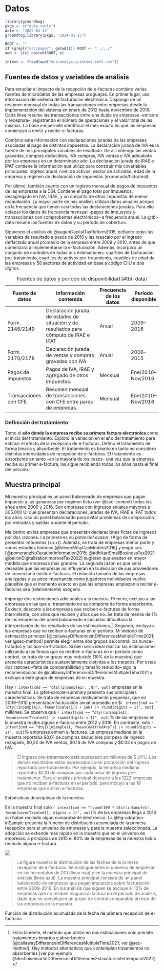 # Datos {#sec-data}

```r
library(groundhog)
pkgs <- c("data.table")
date <- "2024-01-15"
groundhog.library(pkgs, "2024-01-15")

ROOT <- ""
if (grepl("src/paper", getwd())) ROOT <- "../../"
awd <- \(x) paste0(ROOT, x)

intext <- fread(awd("out/analysis/intext_refs.csv"))
```

## Fuentes de datos y variables de análisis

Para estudiar el impacto de la recepción de e-facturas combino varias fuentes de microdatos de las empresas uruguayas. En primer lugar, uso información del sistema de facturación electrónica. Dispongo de un resumen mensual de todas las transacciones entre empresas desde la implementación del sistema en enero de 2012 hasta noviembre de 2016. Cada línea resume las transacciones entre una dupla de empresas –emisora y receptora–, registrando el número de operaciones y el valor total de las mismas. La base me permite identificar el mes exacto en que las empresas comienzan a emitir y recibir e-facturas.

Combino esta información con declaraciones juradas de las empresas asociadas al pago de distintos impuestos. La declaración jurada de IVA es la fuente de mis principales variables de resultado. De allí obtengo las ventas gravadas, compras deducibles, IVA compras, IVA ventas e IVA adeudado por las empresas en un determinado año. La declaración jurada de IRAE e IPAT contiene la información que utilizo para construir mis covariables principales: ingreso anual, nivel de activos, sector de actividad, edad de la empresa y régimen de declaración de impuestos (exonerado/ficto/real).

Por último, también cuento con un registro mensual de pagos de impuestos de las empresas a la DGI. Contiene el pago total por impuestos, desagregado en IVA, IRAE, y un conjunto de otros impuestos de menor recaudación. La mayor parte de mis análisis utilizan datos anuales porque es la frecuencia que tienen casi todas las declaraciones juradas. Para ello colapso los datos de frecuencia mensual –pagos de impuestos y transacciones con comprobantes electrónicos– a frecuencia anual. La @tbl-data resume las fuentes de datos y su período de cobertura.

Siguiendo el análisis de @yaganCapitalTaxReform2015, deflacto todas las variables de resultado a pesos de 2016 y las reescalo por el ingreso deflactado anual promedio de la empresa entre 2009 y 2010, antes de que comenzara a implementarse la e-facturación. Además, incorporo un conjunto de controles en todas mis estimaciones: cuartiles de facturación pre-tratamiento, cuartiles de activos pre-tratamiento, cuartiles de edad de las empresas y 58 sectores de actividad en base a código CIIU a dos dígitos.

| Fuente de datos       | Información contenida                                                                  | Frecuencia de los datos | Período disponible |
|-----------------------|----------------------------------------------------------------------------------------|-------------------------|--------------------|
| Form. 2148/2149       | Declaración jurada de estados de situación y de resultados para cómputo de IRAE e IPAT | Anual                   | 2009--2016         |
| Form. 2176/2178       | Declaración jurada de ventas y compras gravadas con IVA                                | Anual                   | 2006--2015         |
| Pagos de impuestos    | Pagos de IVA, IRAE y agregado de otros impuestos.                                      | Mensual                 | Ene/2010--Nov/2016 |
| Transacciones con CFE | Resumen mensual de transacciones con CFE entre pares de empresas.                      | Mensual                 | Ene/2010--Nov/2016 |

: Fuentes de datos y período de disponibilidad {#tbl-data}

### Definición del tratamiento

Tomo el **año donde la empresa recibe su primera factura electrónica** como el inicio del tratamiento. Exploto la variación en el año del tratamiento para estimar el efecto de la recepción de e-facturas. Defino el tratamiento de forma binaria y absorbente. El tratamiento es binario en tanto no considero distintas intensidades de recepción de e-facturas. El tratamiento es absorbente en tanto –en la mayoría de los casos– una vez que la empresa recibe su primer e-factura, las sigue recibiendo todos los años hasta el final del período.

## Muestra principal

Mi muestra principal es un panel balanceado de empresas que pagan impuesto a las ganancias por régimen ficto (ver @sec-context) todos los años entre 2009 y 2016. Son empresas con ingresos anuales mayores a 305.000 UI que presentan declaraciones juradas de IVA, IRAE e IPAT todos los años. Uso un panel balanceado para evitar problemas de composición por entradas y salidas durante el período.

Me centro en las empresas que presentan declaraciones fictas de ingresos por dos razones. La primera es su *potencial evasor*. (Algo de forma de presentar impuestos (+++)). Además, se trata de empresas menor porte y varios estudios teóricos [@klevenWhyCanModern2016] y empíricos [@pomeranzNoTaxationInformation2015; @adhikariSmallBusinessTax2021; @bellonDigitalizationImproveTax2022] sugieren que evaden en mayor medida que empresas más grandes. La segunda razón es que sería deseable que las empresas no influyeran en la decisión de sus proveedores de comenzar a emitir e-facturas. El reducido tamaño de las empresas analizadas y su poca importancia como jugadores individuales vuelve plausible que el momento exacto en que las empresas empiezan a recibir e-facturas sea (relativamente) exógeno.

Impongo dos restricciones adicionales a la muestra. Primero, excluyo a las empresas en las que el tratamiento no se comporta de forma absorbente. Es decir, descarto a las empresas que reciben e-facturas de forma intermitente, con años que reciben y años que no. Se trata de menos de 1% de las empresas del panel balanceado e incluirlas dificultaría la interpretación de los resultados de las estimaciones.[^alt-method]. Segundo, excluyo a las empresas que no reciben e-facturas en el período. Mi método de estimación principal [@callawayDifferenceinDifferencesMultipleTime2021; ver @sec-method] permite elegir entre dos grupos de control: los nunca-tratados y los aún-no-tratados. Si bien sería ideal realizar las estimaciones utilizando a las firmas que no reciben e-facturas en el período como control, se trata de un grupo muy reducido (10% de la muestra) que presenta características sustancialmente distintas a los tratados. Por estas dos razones –falta de comparabilidad y tamaño reducido– sigo la recomendación de @callawayDifferenceinDifferencesMultipleTime2021 y excluyo a este grupo de empresas de mi muestra.

[^alt-method]: Estrictamente, el método que utilizo en mis estimaciones solo premite tratamientos binarios y absorbentes [@callawayDifferenceinDifferencesMultipleTime2021; ver @sec-method]. Hay métodos alternativos que contemplan tratamientos no absorbentes [ver por ejemplo @dechaisemartinDifferenceinDifferencesEstimatorsIntertemporal2022].

Hay `r intext[cmd == "dts[(inSample1), .N]", out]` empresas en la muestra final. La @tbl-sample-summary presenta sus principales características. Se trata de empresas relativamente pequeñas, que en 2009–2010 presentaban facturación anual promedio de \$`r intext[cmd == "(dty[(inSample1), fmean(Scaler1)] / 1e6) |> round(digits = 1)", out]` millones. Se observa que `r intext[cmd == "dty[(inSample1), fmean(neverTreated)] |> round(digits = 1)", out]`% de las empresas en la muestra recibe alguna e-factura entre 2012 y 2016. En contraste, solo `r intext[cmd == "dty[(inSample1), fmean(emittedAnyT)] |> round(digits = 1)", out]`% empresas emiten e-facturas. La empresa mediana en la muestra reportaba \$0,61 de compras deducibles por peso de ingreso rezagado, \$0,30 de IVA ventas, \$0.14 de IVA compras y \$0.03 en pagos de IVA.

::: {#tbl-sample-summary}

\small \input{../../out/tables/sample_summary.tex}

> \scriptsize \textbf{Notas:} El ingreso pre-tratamiento está expresado en millones de $ UYU. Los demás resultados están expresados como proporción del ingreso reportado pre-tratamiento. Por ejemplo, la empresa mediana reportaba $0,61 de compras por cada peso de ingreso pre-tratamiento. Para el análisis principal descarto a las 1222 empresas que no reciben e-facturas en el período, pero incluyo a las 19 empresas que emiten e-facturas.

Estadísticas descriptivas de la muestra.
:::

En la muestra final solo `r intext[cmd == "round(100 * dts[(inSample1), fmean(neverTreated)], digits = 1)", out]`% de las empresas llega a 2016 sin haber recibido algún comprobante electrónico. La @fig-adoption-inSample presenta la función de distribución acumulada de la primera recepción para el universo de empresas y para la muestra seleccionada. La adopción se extiende más rápido en la muestra que en el universo de empresas: a principios de 2015 el 80% de la empresas de la muestra había recibido alguna e-factura.

::: {#fig-adoption-inSample}

![](../../out/figures/takeup_sample.png)

> \scriptsize \textbf{Notas:} La figura muestra la distribución de las fechas de la primera recepción de e-facturas. Se distingue entre el universo de empresas en los microdatos de DGI (línea roja) y en la muestra principal de análisis (línea azul). La muestra principal consiste de un panel balanceado de empresas que pagan impuestos sobre facturación entre 2009–2016. En los análisis que siguen se excluye al 10% de empresas que no reciben ninguna e-factura en el período de análisis, dado que no constituyen un grupo de control comparable al resto de las empresas en la muestra.

Función de distribución acumulada de la fecha de primera recepción de e-facturas.
:::

